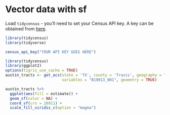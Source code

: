 # Vector data with sf

Load `tidycensus` - you'll need to set your Census API key. A key can be obtained from [here](http://api.census.gov/data/key_signup.html).
```r
library(tidycensus)
library(tidyverse)

census_api_key("YOUR API KEY GOES HERE")
```

```r
library(tidycensus)
library(ggplot2)
options(tigris_use_cache = TRUE)
austin_tracts <- get_acs(state = 'TX', county = 'Travis', geography = "tract",
                         variables = "B19013_001", geometry = TRUE)

austin_tracts %>%
  ggplot(aes(fill = estimate)) + 
  geom_sf(color = NA) + 
  coord_sf(crs = 26911) + 
  scale_fill_viridis_c(option = "magma") 
```